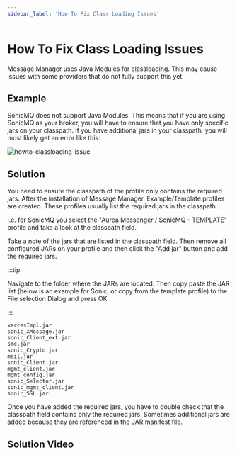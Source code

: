---
sidebar_label: 'How To Fix Class Loading Issues'
---



# How To Fix Class Loading Issues

Message Manager uses Java Modules for classloading. This may cause issues with some providers that do not fully support this yet.

## Example

SonicMQ does not support Java Modules. This means that if you are using SonicMQ as your broker, you will have to ensure that you have only specific jars on your classpath.
If you have additional jars in your classpath, you will most likely get an error like this:

![howto-classloading-issue](./assets/howto-classloading-issue.png)

## Solution

You need to ensure the classpath of the profile only contains the required jars.
After the installation of Message Manager, Example/Template profiles are created.
These profiles usually list the required jars in the classpath.

i.e. for SonicMQ you select the "Aurea Messenger / SonicMQ - TEMPLATE" profile and take a look at the classpath field.

Take a note of the jars that are listed in the classpath field. Then remove all configured JARs on your profile and then click the "Add jar" button and add the required jars.

:::tip

Navigate to the folder where the JARs are located. Then copy paste the JAR list (below is an example for Sonic, or copy from the template profile) to the File selection Dialog and press OK

:::

```
xercesImpl.jar
sonic_XMessage.jar
sonic_Client_ext.jar
smc.jar
sonic_Crypto.jar
mail.jar
sonic_Client.jar
mgmt_client.jar
mgmt_config.jar
sonic_Selector.jar
sonic_mgmt_client.jar
sonic_SSL.jar
```

Once you have added the required jars, you have to double check that the classpath field contains only the required jars.
Sometimes additional jars are added because they are referenced in the JAR manifest file.

## Solution Video
<ReactPlayer playing controls url='/videos/howtoFixClassloading.mp4' />




